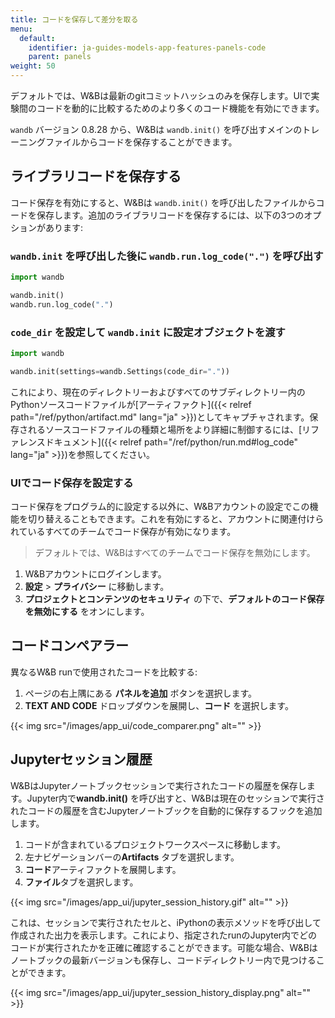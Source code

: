 ```yaml
---
title: コードを保存して差分を取る
menu:
  default:
    identifier: ja-guides-models-app-features-panels-code
    parent: panels
weight: 50
---
```


デフォルトでは、W&Bは最新のgitコミットハッシュのみを保存します。UIで実験間のコードを動的に比較するためのより多くのコード機能を有効にできます。

`wandb` バージョン 0.8.28 から、W&Bは `wandb.init()` を呼び出すメインのトレーニングファイルからコードを保存することができます。

## ライブラリコードを保存する

コード保存を有効にすると、W&Bは `wandb.init()` を呼び出したファイルからコードを保存します。追加のライブラリコードを保存するには、以下の3つのオプションがあります:

### `wandb.init` を呼び出した後に `wandb.run.log_code(".")` を呼び出す

```python
import wandb

wandb.init()
wandb.run.log_code(".")
```

### `code_dir` を設定して `wandb.init` に設定オブジェクトを渡す

```python
import wandb

wandb.init(settings=wandb.Settings(code_dir="."))
```

これにより、現在のディレクトリーおよびすべてのサブディレクトリー内のPythonソースコードファイルが[アーティファクト]({{< relref path="/ref/python/artifact.md" lang="ja" >}})としてキャプチャされます。保存されるソースコードファイルの種類と場所をより詳細に制御するには、[リファレンスドキュメント]({{< relref path="/ref/python/run.md#log_code" lang="ja" >}})を参照してください。

### UIでコード保存を設定する

コード保存をプログラム的に設定する以外に、W&Bアカウントの設定でこの機能を切り替えることもできます。これを有効にすると、アカウントに関連付けられているすべてのチームでコード保存が有効になります。

> デフォルトでは、W&Bはすべてのチームでコード保存を無効にします。

1. W&Bアカウントにログインします。
2. **設定** > **プライバシー** に移動します。
3. **プロジェクトとコンテンツのセキュリティ** の下で、**デフォルトのコード保存を無効にする** をオンにします。

## コードコンペアラー

異なるW&B runで使用されたコードを比較する:

1. ページの右上隅にある **パネルを追加** ボタンを選択します。
2. **TEXT AND CODE** ドロップダウンを展開し、**コード** を選択します。

{{< img src="/images/app_ui/code_comparer.png" alt="" >}}

## Jupyterセッション履歴

W&BはJupyterノートブックセッションで実行されたコードの履歴を保存します。Jupyter内で**wandb.init()** を呼び出すと、W&Bは現在のセッションで実行されたコードの履歴を含むJupyterノートブックを自動的に保存するフックを追加します。

1. コードが含まれているプロジェクトワークスペースに移動します。
2. 左ナビゲーションバーの**Artifacts** タブを選択します。
3. **コード**アーティファクトを展開します。
4. **ファイル**タブを選択します。

{{< img src="/images/app_ui/jupyter_session_history.gif" alt="" >}}

これは、セッションで実行されたセルと、iPythonの表示メソッドを呼び出して作成された出力を表示します。これにより、指定されたrunのJupyter内でどのコードが実行されたかを正確に確認することができます。可能な場合、W&Bはノートブックの最新バージョンも保存し、コードディレクトリー内で見つけることができます。

{{< img src="/images/app_ui/jupyter_session_history_display.png" alt="" >}}